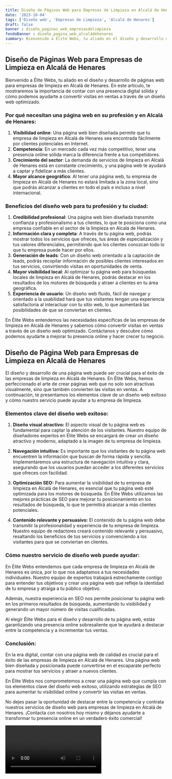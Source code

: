 ```yaml
---
title: Diseño de Páginas Web para Empresas de Limpieza en Alcalá de Henares
date: '2023-10-04'
tags: ['Diseño web', 'Empresas de Limpieza', 'Alcalá de Henares']
draft: false
banner : diseño_paginas_web_empresasdelimpieza
fondoBanner : diseño_pagina_web_alcaládehenares
summary: Bienvenido a Élite Webs, tu aliado en el diseño y desarrollo de páginas web para empresas de limpieza en Alcalá de Henares. En este artículo, te mostraremos la importancia de contar con una presencia digital sólida y cómo podemos ayudarte a convertir visitas en ventas a través de un diseño web optimizado.
---
```


## Diseño de Páginas Web para Empresas de Limpieza en Alcalá de Henares

Bienvenido a Élite Webs, tu aliado en el diseño y desarrollo de páginas web para empresas de limpieza en Alcalá de Henares. En este artículo, te mostraremos la importancia de contar con una presencia digital sólida y cómo podemos ayudarte a convertir visitas en ventas a través de un diseño web optimizado.

### Por qué necesitan una página web en su profesión y en Alcalá de Henares:

1. **Visibilidad online**: Una página web bien diseñada permite que tu empresa de limpieza en Alcalá de Henares sea encontrada fácilmente por clientes potenciales en Internet.
2. **Competencia**: En un mercado cada vez más competitivo, tener una presencia online sólida marca la diferencia frente a tus competidores.
3. **Crecimiento del sector**: La demanda de servicios de limpieza en Alcalá de Henares está en constante crecimiento, y una página web te ayudará a captar y fidelizar a más clientes.
4. **Mayor alcance geográfico**: Al tener una página web, tu empresa de limpieza en Alcalá de Henares no estará limitada a la zona local, sino que podrás alcanzar a clientes en todo el país e incluso a nivel internacional.

### Beneficios del diseño web para tu profesión y tu ciudad:

1. **Credibilidad profesional**: Una página web bien diseñada transmite confianza y profesionalismo a tus clientes, lo que te posiciona como una empresa confiable en el sector de la limpieza en Alcalá de Henares.
2. **Información clara y completa**: A través de tu página web, podrás mostrar todos los servicios que ofreces, tus áreas de especialización y tus valores diferenciales, permitiendo que los clientes conozcan todo lo que tu empresa puede hacer por ellos.
3. **Generación de leads**: Con un diseño web orientado a la captación de leads, podrás recopilar información de posibles clientes interesados en tus servicios, convirtiendo visitas en oportunidades de venta.
4. **Mayor visibilidad local**: Al optimizar tu página web para búsquedas locales de limpieza en Alcalá de Henares, podrás destacar en los resultados de los motores de búsqueda y atraer a clientes en tu área geográfica.
5. **Experiencia de usuario**: Un diseño web fluido, fácil de navegar y orientado a la usabilidad hará que tus visitantes tengan una experiencia satisfactoria al interactuar con tu sitio web, lo que aumentará las posibilidades de que se conviertan en clientes.

En Élite Webs entendemos las necesidades específicas de las empresas de limpieza en Alcalá de Henares y sabemos cómo convertir visitas en ventas a través de un diseño web optimizado. Contáctanos y descubre cómo podemos ayudarte a mejorar tu presencia online y hacer crecer tu negocio.

<GifSeo />

<Cta />

## Diseño de Página Web para Empresas de Limpieza en Alcalá de Henares

El diseño y desarrollo de una página web puede ser crucial para el éxito de las empresas de limpieza en Alcalá de Henares. En Élite Webs, hemos perfeccionado el arte de crear páginas web que no solo son atractivas visualmente, sino que también convierten las visitas en ventas. A continuación, te presentamos los elementos clave de un diseño web exitoso y cómo nuestro servicio puede ayudar a tu empresa de limpieza.

### Elementos clave del diseño web exitoso:

1. **Diseño visual atractivo:** El aspecto visual de tu página web es fundamental para captar la atención de los visitantes. Nuestro equipo de diseñadores expertos en Élite Webs se encargará de crear un diseño atractivo y moderno, adaptado a la imagen de tu empresa de limpieza.

2. **Navegación intuitiva:** Es importante que los visitantes de tu página web encuentren la información que buscan de forma rápida y sencilla. Implementaremos una estructura de navegación intuitiva y clara, asegurando que los usuarios puedan acceder a los diferentes servicios que ofreces con facilidad.

3. **Optimización SEO:** Para aumentar la visibilidad de tu empresa de limpieza en Alcalá de Henares, es esencial que tu página web esté optimizada para los motores de búsqueda. En Élite Webs utilizamos las mejores prácticas de SEO para mejorar tu posicionamiento en los resultados de búsqueda, lo que te permitirá alcanzar a más clientes potenciales.

4. **Contenido relevante y persuasivo:** El contenido de tu página web debe transmitir la profesionalidad y experiencia de tu empresa de limpieza. Nuestro equipo de redactores creará contenido relevante y persuasivo, resaltando los beneficios de tus servicios y convenciendo a los visitantes para que se conviertan en clientes.

### Cómo nuestro servicio de diseño web puede ayudar:

En Élite Webs entendemos que cada empresa de limpieza en Alcalá de Henares es única, por lo que nos adaptamos a tus necesidades individuales. Nuestro equipo de expertos trabajará estrechamente contigo para entender tus objetivos y crear una página web que refleje la identidad de tu empresa y atraiga a tu público objetivo.

Además, nuestra experiencia en SEO nos permite posicionar tu página web en los primeros resultados de búsqueda, aumentando tu visibilidad y generando un mayor número de visitas cualificadas.

Al elegir Élite Webs para el diseño y desarrollo de tu página web, estás garantizando una presencia online sobresaliente que te ayudará a destacar entre la competencia y a incrementar tus ventas.

### Conclusión:

En la era digital, contar con una página web de calidad es crucial para el éxito de las empresas de limpieza en Alcalá de Henares. Una página web bien diseñada y posicionada puede convertirse en el escaparate perfecto para mostrar tus servicios y atraer a nuevos clientes.

En Élite Webs nos comprometemos a crear una página web que cumpla con los elementos clave del diseño web exitoso, utilizando estrategias de SEO para aumentar tu visibilidad online y convertir las visitas en ventas.

No dejes pasar la oportunidad de destacar entre la competencia y contrata nuestros servicios de diseño web para empresas de limpieza en Alcalá de Henares. ¡Contacta con nosotros hoy mismo y déjanos ayudarte a transformar tu presencia online en un verdadero éxito comercial!

<Video />

<CtaBot job='Empresas de Limpieza' city='Alcalá de Henares'/>

<Gmaps query='Alcalá de Henares+españa+maps' />